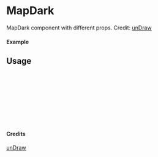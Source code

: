 
<Meta of={MapDark} title="unDraw/MapDark" />

# MapDark

MapDark component with different props.
Credit: [unDraw](https://undraw.co/illustrations)

#### Example

<Canvas of={MapDark.Primary} />

## Usage

```ts
import { MapDark } from "yadl-ui";

const Example = () => {
  return (
      <MapDark />
  );
};

export default Example;
```

#### Credits
[unDraw](https://undraw.co/illustrations)
